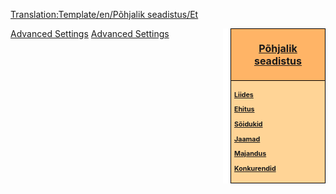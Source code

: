 <noinclude>[[Translation:Template/en/Põhjalik seadistus/Et]]</noinclude><div style="float:right; padding-left:12px; background:#ffffff;">
<div style="width:140px; border:1px solid #000000; background:#ffb466; padding:5px; -moz-border-radius-topleft:5px; -moz-border-radius-topright:5px; font-size: 12pt;">
<center><strong><font size="3">[[Main/en/Põhjalik seadistus/Et|Põhjalik seadistus]]</font></strong></center>
</div>
<div style="width:140px;  border:1px solid black; border-top-width: 0px; background:#ffd496; padding:5px; -moz-border-radius-bottomleft:5px; -moz-border-radius-bottomright:8px; font-size: 8pt;">
<strong>
[[Main/en/Põhjalik seadistus/Liides/Et|Liides]]

[[Main/en/Põhjalik seadistus/Ehitus/Et|Ehitus]]

[[Main/en/Põhjalik seadistus/Sõidukid/Et|Sõidukid]]

[[Main/en/Põhjalik seadstus/Jaamad/Et|Jaamad]]

[[Main/en/Põhjalik seadistus/Majandus/Et|Majandus]]

[[Main/en/Põhjalik seadistus/Konkurendid|Konkurendid]]
</strong>
</div>
</div><noinclude>
[[Category:en/Templates|Advanced Settings]][[Category:en/Navigation|Advanced Settings]]
</noinclude>